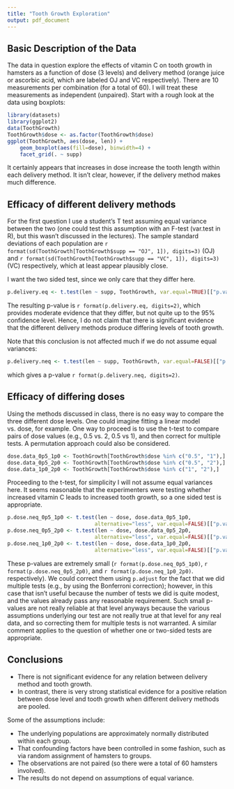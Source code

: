 ```yaml
---
title: "Tooth Growth Exploration"
output: pdf_document
---
```


## Basic Description of the Data

The data in question explore the effects of vitamin C on
tooth growth in hamsters as a function of dose (3 levels) and delivery
method (orange juice or ascorbic acid, which are labeled OJ and VC
respectively).  There are 10 measurements
per combination (for a total of 60).  I will treat these measurements
as independent (unpaired).  Start with a rough look at the data
using boxplots:
```r
library(datasets)
library(ggplot2)
data(ToothGrowth)
ToothGrowth$dose <- as.factor(ToothGrowth$dose)
ggplot(ToothGrowth, aes(dose, len)) + 
    geom_boxplot(aes(fill=dose), binwidth=4) +
    facet_grid(. ~ supp)
```

It certainly appears that increases in dose increase the tooth length
within each delivery method.  It isn't clear, however, if the delivery
method makes much difference.

## Efficacy of different delivery methods

For the first question I use a student's T test assuming equal variance
between the two (one could test this assumption with an F-test (var.test 
in R), but this wasn't discussed in the lectures).  The sample standard
deviations of each population are 
`r format(sd(ToothGrowth[ToothGrowth$supp == "OJ", 1]), digits=3)`
(OJ) and `r format(sd(ToothGrowth[ToothGrowth$supp == "VC", 1]), digits=3)`
(VC) respectively, which at least appear plausibly close.
 
I want the two sided test, since we only care that they differ here.
```r
p.delivery.eq <- t.test(len ~ supp, ToothGrowth, var.equal=TRUE)[["p.value"]]
```

The resulting p-value is `r format(p.delivery.eq, digits=2)`, which
provides moderate evidence that they differ, but not quite up to the
95\% confidence level.  Hence, I do not claim that there is significant
evidence that the different delivery methods produce differing levels
of tooth growth.  

Note that this conclusion is not affected much
if we do not assume equal variances:
```r
p.delivery.neq <- t.test(len ~ supp, ToothGrowth, var.equal=FALSE)[["p.value"]]
```

which gives a p-value `r format(p.delivery.neq, digits=2)`.

## Efficacy of differing doses

Using the methods discussed in class, there is no easy way to compare
the three different dose levels.  One could imagine fitting a linear
model vs. dose, for example.  One way
to proceed is to use the t-test to compare pairs of dose values
(e.g., 0.5 vs. 2, 0.5 vs 1), and then correct for multiple tests.
A permutation approach could also be considered.
```r
dose.data_0p5_1p0 <- ToothGrowth[ToothGrowth$dose %in% c("0.5", "1"),]
dose.data_0p5_2p0 <- ToothGrowth[ToothGrowth$dose %in% c("0.5", "2"),]
dose.data_1p0_2p0 <- ToothGrowth[ToothGrowth$dose %in% c("1", "2"),]
```
Proceeding to the t-test, for simplicity I will not assume equal
variances here.  It seems reasonable that the experimenters were 
testing whether increased vitamin C leads to increased tooth growth, 
so a one sided test is appropriate.
```r
p.dose.neq_0p5_1p0 <- t.test(len ~ dose, dose.data_0p5_1p0, 
                            alternative="less", var.equal=FALSE)[["p.value"]]
p.dose.neq_0p5_2p0 <- t.test(len ~ dose, dose.data_0p5_2p0, 
                            alternative="less", var.equal=FALSE)[["p.value"]]
p.dose.neq_1p0_2p0 <- t.test(len ~ dose, dose.data_1p0_2p0, 
                            alternative="less", var.equal=FALSE)[["p.value"]]
```

These p-values are extremely small (`r format(p.dose.neq_0p5_1p0)`,
`r format(p.dose.neq_0p5_2p0)`, and `r format(p.dose.neq_1p0_2p0)`.
respectively).  We could correct them using `p.adjust` for the
fact that we did multiple tests (e.g., by using the Bonferroni
correction); however, in this case that isn't useful because the
number of tests we did is quite modest, and the values already
pass any reasonable requirement.  Such small p-values are not
really reliable at that level anyways because the various assumptions
underlying our test are not really true at that level for any real data,
and so correcting them for multiple tests is not warranted.
A similar comment applies to the question of whether one or two-sided
tests are appropriate.

## Conclusions

* There is not significant evidence for any relation between
 delivery method and tooth growth.
* In contrast, there is very strong statistical evidence for
 a positive relation between dose level and tooth growth
 when different delivery methods are pooled.
 
Some of the assumptions include: 

* The underlying populations are approximately normally distributed
  within each group.
* That confounding factors have been controlled in some fashion,
  such as via random assignment of hamsters to groups.
* The observations are not paired (so there were a total of 60 
  hamsters involved).
* The results do not depend on assumptions of equal variance.
